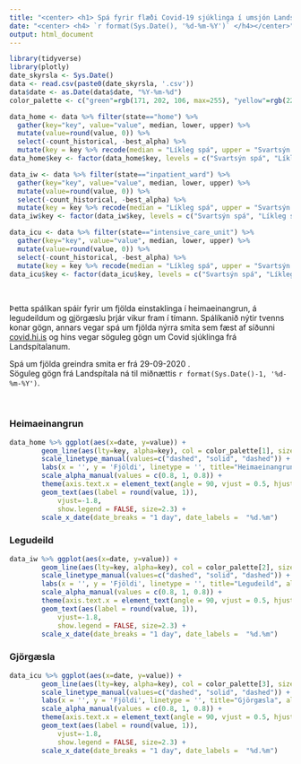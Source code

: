```yaml
---
title: "<center> <h1> Spá fyrir flæði Covid-19 sjúklinga í umsjón Landspítala </h1></center>"
date: "<center> <h4> `r format(Sys.Date(), '%d-%m-%Y')` </h4></center>"
output: html_document
---
```


```r
library(tidyverse)
library(plotly)
date_skyrsla <- Sys.Date()
data <- read.csv(paste0(date_skyrsla, '.csv'))
data$date <- as.Date(data$date, "%Y-%m-%d")
color_palette <- c("green"=rgb(171, 202, 106, max=255), "yellow"=rgb(229, 174, 62, max=255), "red"=rgb(191, 92, 89, max=255))
```

```r
data_home <- data %>% filter(state=="home") %>% 
  gather(key="key", value="value", median, lower, upper) %>% 
  mutate(value=round(value, 0)) %>%
  select(-count_historical, -best_alpha) %>% 
  mutate(key = key %>% recode(median = "Líkleg spá", upper = "Svartsýn spá", lower = "Bjartsýn spá"))
data_home$key <- factor(data_home$key, levels = c("Svartsýn spá", "Líkleg spá", "Bjartsýn spá"))

data_iw <- data %>% filter(state=="inpatient_ward") %>% 
  gather(key="key", value="value", median, lower, upper) %>% 
  mutate(value=round(value, 0)) %>%
  select(-count_historical, -best_alpha) %>%
  mutate(key = key %>% recode(median = "Líkleg spá", upper = "Svartsýn spá", lower = "Bjartsýn spá"))
data_iw$key <- factor(data_iw$key, levels = c("Svartsýn spá", "Líkleg spá", "Bjartsýn spá"))

data_icu <- data %>% filter(state=="intensive_care_unit") %>% 
  gather(key="key", value="value", median, lower, upper) %>% 
  mutate(value=round(value, 0)) %>%
  select(-count_historical, -best_alpha) %>%
  mutate(key = key %>% recode(median = "Líkleg spá", upper = "Svartsýn spá", lower = "Bjartsýn spá"))
data_icu$key <- factor(data_icu$key, levels = c("Svartsýn spá", "Líkleg spá", "Bjartsýn spá"))
```

$~$

Þetta spálíkan spáir fyrir um fjölda einstaklinga í heimaeinangrun, á legudeildum og gjörgæslu þrjár vikur fram í tímann. Spálíkanið nýtir tvenns konar gögn, annars vegar spá um fjölda nýrra smita sem fæst af síðunni [covid.hi.is](https://www.covid.hi.is) og hins vegar söguleg gögn um Covid sjúklinga frá Landspítalanum.

Spá um fjölda greindra smita er frá 29-09-2020 .<br />
Söguleg gögn frá Landspítala ná til miðnættis `r format(Sys.Date()-1, '%d-%m-%Y')`.<br />

$~$

### Heimaeinangrun

```r
data_home %>% ggplot(aes(x=date, y=value)) + 
        geom_line(aes(lty=key, alpha=key), col = color_palette[1], size=1) + 
        scale_linetype_manual(values=c("dashed", "solid", "dashed")) +
        labs(x = '', y = 'Fjöldi', linetype = '', title="Heimaeinangrun", alpha='') +
        scale_alpha_manual(values = c(0.8, 1, 0.8)) +
        theme(axis.text.x = element_text(angle = 90, vjust = 0.5, hjust=0), panel.grid.major=element_line(colour = "grey90")) +
        geom_text(aes(label = round(value, 1)),
            vjust=-1.8,
            show.legend = FALSE, size=2.3) + 
        scale_x_date(date_breaks = "1 day", date_labels =  "%d.%m") 
```

### Legudeild

```r
data_iw %>% ggplot(aes(x=date, y=value)) + 
        geom_line(aes(lty=key, alpha=key), col = color_palette[2], size=1) + 
        scale_linetype_manual(values=c("dashed", "solid", "dashed")) +
        labs(x = '', y = 'Fjöldi', linetype = '', title="Legudeild", alpha='') +
        scale_alpha_manual(values = c(0.8, 1, 0.8)) +
        theme(axis.text.x = element_text(angle = 90, vjust = 0.5, hjust=0), panel.grid.major=element_line(colour = "grey90")) +
        geom_text(aes(label = round(value, 1)),
            vjust=-1.8,
            show.legend = FALSE, size=2.3) + 
        scale_x_date(date_breaks = "1 day", date_labels =  "%d.%m") 
```

### Gjörgæsla

```r
data_icu %>% ggplot(aes(x=date, y=value)) + 
        geom_line(aes(lty=key, alpha=key), col = color_palette[3], size=1) + 
        scale_linetype_manual(values=c("dashed", "solid", "dashed")) +
        labs(x = '', y = 'Fjöldi', linetype = '', title="Gjörgæsla", alpha='') +
        scale_alpha_manual(values = c(0.8, 1, 0.8)) +
        theme(axis.text.x = element_text(angle = 90, vjust = 0.5, hjust=0), panel.grid.major=element_line(colour = "grey90")) +
        geom_text(aes(label = round(value, 1)),
            vjust=-1.8,
            show.legend = FALSE, size=2.3) + 
        scale_x_date(date_breaks = "1 day", date_labels =  "%d.%m") 
```


